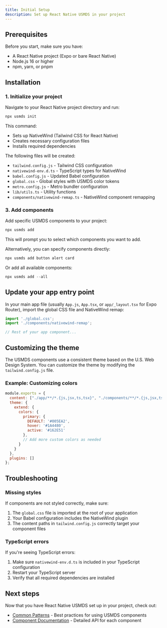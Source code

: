 ```yaml
---
title: Initial Setup
description: Set up React Native USMDS in your project
---
```

## Prerequisites

Before you start, make sure you have:

- A React Native project (Expo or bare React Native)
- Node.js 16 or higher
- npm, yarn, or pnpm

## Installation

### 1. Initialize your project

Navigate to your React Native project directory and run:

```js
npx usmds init
```

This command:

- Sets up NativeWind (Tailwind CSS for React Native)
- Creates necessary configuration files
- Installs required dependencies

The following files will be created:

- `tailwind.config.js` - Tailwind CSS configuration
- `nativewind-env.d.ts` - TypeScript types for NativeWind
- `babel.config.js` - Updated Babel configuration
- `global.css` - Global styles with USMDS color tokens
- `metro.config.js` - Metro bundler configuration
- `lib/utils.ts` - Utility functions
- `components/nativewind-remap.ts` - NativeWind component remapping

### 3. Add components

Add specific USMDS components to your project:

```js
npx usmds add
```

This will prompt you to select which components you want to add.

Alternatively, you can specify components directly:

```js
npx usmds add button alert card
```

Or add all available components:

```js
npx usmds add --all
```

## Update your app entry point

In your main app file (usually `App.js`, `App.tsx`, or `app/_layout.tsx` for Expo Router), import the global CSS file and NativeWind remap:

```js
import './global.css';
import './components/nativewind-remap';

// Rest of your app component...
```

## Customizing the theme

The USMDS components use a consistent theme based on the U.S. Web Design System. You can customize the theme by modifying the `tailwind.config.js` file.

### Example: Customizing colors

```js
module.exports = {
  content: ["./app/**/*.{js,jsx,ts,tsx}", "./components/**/*.{js,jsx,ts,tsx}"],
  theme: {
    extend: {
      colors: {
        primary: {
          DEFAULT: '#005EA2',
          hover: '#1A4480',
          active: '#162E51'
        },
        // Add more custom colors as needed
      }
    }
  },
  plugins: []
};
```

## Troubleshooting

### Missing styles

If components are not styled correctly, make sure:

1. The `global.css` file is imported at the root of your application
2. Your Babel configuration includes the NativeWind plugin
3. The content paths in `tailwind.config.js` correctly target your component files

### TypeScript errors

If you're seeing TypeScript errors:

1. Make sure `nativewind-env.d.ts` is included in your TypeScript configuration
2. Restart your TypeScript server
3. Verify that all required dependencies are installed

## Next steps

Now that you have React Native USMDS set up in your project, check out:

- [Common Patterns](/docs/getting-started/common-patterns) - Best practices for using USMDS components
- [Component Documentation](/docs/components) - Detailed API for each component